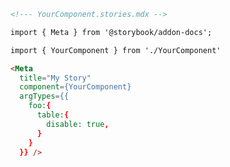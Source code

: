 ```md
<!--- YourComponent.stories.mdx -->

import { Meta } from '@storybook/addon-docs';

import { YourComponent } from './YourComponent'

<Meta 
  title="My Story"
  component={YourComponent} 
  argTypes={{
    foo:{
      table:{
        disable: true,
      }
    }
  }} />
```
